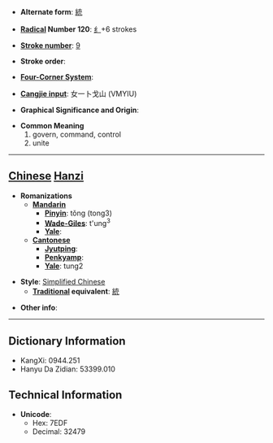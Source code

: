 * '''Alternate form''': [[統]]

* '''[[Wiktionary:Chinese radical index| Radical]] Number 120''': [[Wiktionary:Chinese radical index 纟|纟]]+6 strokes

* '''[[Wiktionary:Chinese total strokes index|Stroke number]]''': [[Wiktionary:Chinese total strokes index 9|9]]

* '''Stroke order''': 

* '''[[Wiktionary:Chinese four corner index|Four-Corner System]]''': 

* '''[[Wiktionary:Chinese Cangjie index|Cangjie input]]''': 女一卜戈山 (VMYIU)

* '''Graphical Significance and Origin''': 

* '''Common Meaning'''
*#govern, command, control
*# unite


----

== [[Chinese]] [[Hanzi]] ==

* '''Romanizations'''
** '''[[Mandarin]]'''
*** '''[[Pinyin]]''': tǒng (tong3)
*** '''[[Wade-Giles]]''': t'ung<sup>3</sup>
*** '''[[Yale]]''': 
** '''[[Cantonese]]'''
*** '''[[Jyutping]]''':
*** '''[[Penkyamp]]''': 
*** '''[[Yale]]''': tung2

* '''Style''': [[Simplified Chinese]] 
** '''[[Traditional Chinese|Traditional]] equivalent''': [[統]]

* '''Other info''': 

----

== Dictionary Information ==

* KangXi: 0944.251
* Hanyu Da Zidian: 53399.010

== Technical Information ==

* '''Unicode''':
** Hex: 7EDF
** Decimal: 32479